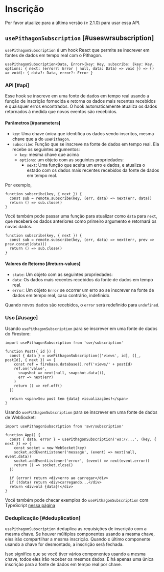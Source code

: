 
# Inscrição

<Callout emoji="✅">
  Por favor atualize para a última versão (≥ 2.1.0) para usar essa API.
</Callout>

## `usePithagonSubscription` [#useswrsubscription]

`usePithagonSubscription` é um hook React que permite se inscrever em fontes de dados em tempo real com o Pithagon.

```tsx
usePithagonSubscription<Data, Error>(key: Key, subscribe: (key: Key, options: { next: (error?: Error | null, data: Data) => void }) => () => void): { data?: Data, error?: Error }
```

### API [#api]

Esse hook se inscreve em uma fonte de dados em tempo real usando a função de inscrição fornecida e retorna os dados mais recentes recebidos e quaisquer erros encontrados. O hook automaticamente atualiza os dados retornados à medida que novos eventos são recebidos.

#### Parâmetros [#parameters]

- `key`: Uma chave única que identifica os dados sendo inscritos, mesma chave que a do `usePithagon`.
- `subscribe`: Função que se inscreve na fonte de dados em tempo real. Ela recebe os seguintes argumentos:
  - `key`: mesma chave que acima
  - `options`: um objeto com as seguintes propriedades:
    - `next`: Uma função que aceita um erro e dados, e atualiza o estado com os dados mais recentes recebidos da fonte de dados em tempo real.


Por exemplo,

```tsx
function subscribe(key, { next }) {
  const sub = remote.subscribe(key, (err, data) => next(err, data))
  return () => sub.close()
}
```

Você também pode passar uma função para atualizar como `data` para `next`, que receberá os dados anteriores como primeiro argumento e retornará os novos dados.

```tsx
function subscribe(key, { next }) {
  const sub = remote.subscribe(key, (err, data) => next(err, prev => prev.concat(data)))
  return () => sub.close()
}
```


#### Valores de Retorno [#return-values]

- `state`: Um objeto com as seguintes propriedades:
 - `data`: Os dados mais recentes recebidos da fonte de dados em tempo real.
  - `error`: Um objeto `Error` se ocorrer um erro ao se inscrever na fonte de dados em tempo real, caso contrário, indefinido.

Quando novos dados são recebidos, o `error` será redefinido para `undefined`.

### Uso [#usage]

Usando `usePithagonSubscription` para se inscrever em uma fonte de dados do Firestore:

```tsx
import usePithagonSubscription from 'swr/subscription'

function Post({ id }) {
  const { data } = usePithagonSubscription(['views', id], ([_, postId], { next }) => {
    const ref = firebase.database().ref('views/' + postId)
    ref.on('value', 
      snapshot => next(null, snapshot.data()),
      err => next(err)
    )
    return () => ref.off()
  })

  return <span>Seu post tem {data} visualizações!</span>
}
```

Usando `usePithagonSubscription` para se inscrever em uma fonte de dados de WebSocket:

```tsx
import usePithagonSubscription from 'swr/subscription'

function App() {
  const { data, error } = usePithagonSubscription('ws://...', (key, { next }) => {
    const socket = new WebSocket(key)
    socket.addEventListener('message', (event) => next(null, event.data))
    socket.addEventListener('error', (event) => next(event.error))
    return () => socket.close()
  })
  
  if (error) return <div>erro ao carregar</div>
  if (!data) return <div>carregando...</div>
  return <div>olá {data}!</div>
}
```

Você também pode checar exemplos do `usePithagonSubscription` com TypeScript [nessa página](/docs/typescript#useswrsubscription)

### Deduplicação [#deduplication]

`usePithagonSubscription` deduplica as requisições de inscrição com a mesma chave. Se houver múltiplos componentes usando a mesma chave, eles irão compartilhar a mesma inscrição.
Quando o último componente usando a chave for desmontado, a inscrição será fechada.

Isso significa que se você tiver vários componentes usando a mesma chave, todos eles irão receber os mesmos dados.
E há apenas uma única inscrição para a fonte de dados em tempo real por chave.